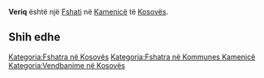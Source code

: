 {{Fshat në Kosovës
 | Emri                = Veriq
 | EmriAlt                = Tucep,Tuçep,Veric,Veriq,Veriqi,Verić,Verri,Verrini,Vërri,Vërrini
 | Emri (Rasa dhanore) = 
 | Figura              = 
 | Shteti              = Kosovës
 | Komuna              = Kamenicë
 | Kodi postar         = 
 | Sipërfaqja          = 

 | Popullsia           = 

 | Regj. i popullsisë  = 
 | Dend. e popullsisë  = 
 | Faqja zyrtare       = 
 <!--- Koordinatat ----> 
 | Gjerësia            = 42.75083
 | Gjatësia            = 20.55167
 | Lartësia            = 
}}
'''Veriq''' është një [[Fshati]] në [[Kamenicë]] të [[Kosovës]].

<!-- == Gjeografia == -->
<!-- == Historia == -->
<!-- == Demografia == -->
== Shih edhe ==
{{Komuna Kamenicë}}
{{Kosovo-Administrata-Cung}}

[[Kategoria:Fshatra në Kosovës]]
[[Kategoria:Fshatra në Kommunes Kamenicë]]
[[Kategoria:Vendbanime në Kosovës]]